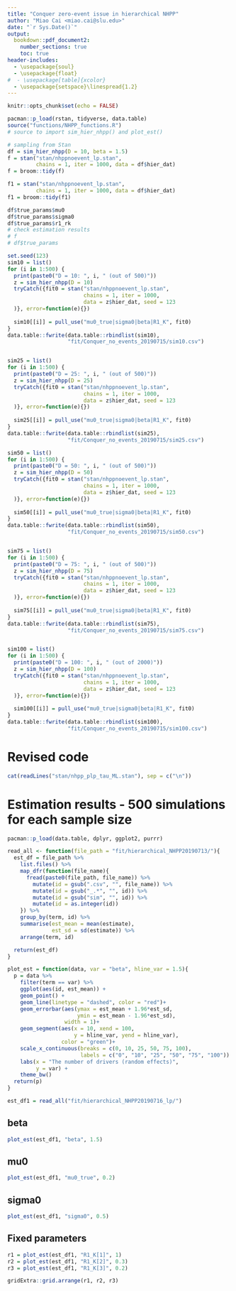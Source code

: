 ```yaml
---
title: "Conquer zero-event issue in hierarchical NHPP"
author: "Miao Cai <miao.cai@slu.edu>"
date: "`r Sys.Date()`"
output:
  bookdown::pdf_document2: 
    number_sections: true
    toc: true
header-includes:
  - \usepackage{soul}
  - \usepackage{float}
#  - \usepackage[table]{xcolor}
  - \usepackage{setspace}\linespread{1.2}
---
```


```r
knitr::opts_chunk$set(echo = FALSE)
```


```r
pacman::p_load(rstan, tidyverse, data.table)
source("functions/NHPP_functions.R")
# source to import sim_hier_nhpp() and plot_est()
```

```r
# sampling from Stan
df = sim_hier_nhpp(D = 10, beta = 1.5)
f = stan("stan/nhppnoevent_lp.stan",
         chains = 1, iter = 1000, data = df$hier_dat)
f = broom::tidy(f)

f1 = stan("stan/nhppnoevent_lp.stan",
         chains = 1, iter = 1000, data = df$hier_dat)
f1 = broom::tidy(f1)

df$true_params$mu0
df$true_params$sigma0
df$true_params$r1_rk
# check estimation results
# f
# df$true_params
```

```r
set.seed(123)
sim10 = list()
for (i in 1:500) {
  print(paste0("D = 10: ", i, " (out of 500)"))
  z = sim_hier_nhpp(D = 10)
  tryCatch({fit0 = stan("stan/nhppnoevent_lp.stan",
                        chains = 1, iter = 1000, 
                        data = z$hier_dat, seed = 123
  )}, error=function(e){})
  
  sim10[[i]] = pull_use("mu0_true|sigma0|beta|R1_K", fit0)
}
data.table::fwrite(data.table::rbindlist(sim10), 
                   "fit/Conquer_no_events_20190715/sim10.csv")


sim25 = list()
for (i in 1:500) {
  print(paste0("D = 25: ", i, " (out of 500)"))
  z = sim_hier_nhpp(D = 25)
  tryCatch({fit0 = stan("stan/nhppnoevent_lp.stan",
                        chains = 1, iter = 1000, 
                        data = z$hier_dat, seed = 123
  )}, error=function(e){})
  
  sim25[[i]] = pull_use("mu0_true|sigma0|beta|R1_K", fit0)
}
data.table::fwrite(data.table::rbindlist(sim25), 
                   "fit/Conquer_no_events_20190715/sim25.csv")

sim50 = list()
for (i in 1:500) {
  print(paste0("D = 50: ", i, " (out of 500)"))
  z = sim_hier_nhpp(D = 50)
  tryCatch({fit0 = stan("stan/nhppnoevent_lp.stan",
                        chains = 1, iter = 1000, 
                        data = z$hier_dat, seed = 123
  )}, error=function(e){})
  
  sim50[[i]] = pull_use("mu0_true|sigma0|beta|R1_K", fit0)
}
data.table::fwrite(data.table::rbindlist(sim50), 
                   "fit/Conquer_no_events_20190715/sim50.csv")


sim75 = list()
for (i in 1:500) {
  print(paste0("D = 75: ", i, " (out of 500)"))
  z = sim_hier_nhpp(D = 75)
  tryCatch({fit0 = stan("stan/nhppnoevent_lp.stan",
                        chains = 1, iter = 1000, 
                        data = z$hier_dat, seed = 123
  )}, error=function(e){})
  
  sim75[[i]] = pull_use("mu0_true|sigma0|beta|R1_K", fit0)
}
data.table::fwrite(data.table::rbindlist(sim75), 
                   "fit/Conquer_no_events_20190715/sim75.csv")


sim100 = list()
for (i in 1:500) {
  print(paste0("D = 100: ", i, " (out of 2000)"))
  z = sim_hier_nhpp(D = 100)
  tryCatch({fit0 = stan("stan/nhppnoevent_lp.stan",
                        chains = 1, iter = 1000, 
                        data = z$hier_dat, seed = 123
  )}, error=function(e){})
  
  sim100[[i]] = pull_use("mu0_true|sigma0|beta|R1_K", fit0)
}
data.table::fwrite(data.table::rbindlist(sim100), 
                   "fit/Conquer_no_events_20190715/sim100.csv")
```

\clearpage
\singlespacing

# Revised code

```r
cat(readLines("stan/nhpp_plp_tau_ML.stan"), sep = c("\n"))
```

# Estimation results - 500 simulations for each sample size

```r
pacman::p_load(data.table, dplyr, ggplot2, purrr)

read_all <- function(file_path = "fit/hierarchical_NHPP20190713/"){
  est_df = file_path %>% 
    list.files() %>% 
    map_dfr(function(file_name){
      fread(paste0(file_path, file_name)) %>% 
        mutate(id = gsub(".csv", "", file_name)) %>% 
        mutate(id = gsub("_.*", "", id)) %>% 
        mutate(id = gsub("sim", "", id)) %>% 
        mutate(id = as.integer(id))
    }) %>% 
    group_by(term, id) %>% 
    summarise(est_mean = mean(estimate),
              est_sd = sd(estimate)) %>% 
    arrange(term, id)

  return(est_df)
}

plot_est = function(data, var = "beta", hline_var = 1.5){
  p = data %>% 
    filter(term == var) %>% 
    ggplot(aes(id, est_mean)) + 
    geom_point() + 
    geom_line(linetype = "dashed", color = "red")+
    geom_errorbar(aes(ymax = est_mean + 1.96*est_sd,
                      ymin = est_mean - 1.96*est_sd), 
                  width = 1)+
    geom_segment(aes(x = 10, xend = 100, 
                     y = hline_var, yend = hline_var), 
                 color = "green")+
    scale_x_continuous(breaks = c(0, 10, 25, 50, 75, 100),
                       labels = c("0", "10", "25", "50", "75", "100")) +
    labs(x = "The number of drivers (random effects)",
         y = var) +
    theme_bw()
  return(p)
}
```


```r
est_df1 = read_all("fit/hierarchical_NHPP20190716_lp/")
```

## beta

```r
plot_est(est_df1, "beta", 1.5)
```


## mu0

```r
plot_est(est_df1, "mu0_true", 0.2)
```


## sigma0

```r
plot_est(est_df1, "sigma0", 0.5)
```


## Fixed parameters

```r
r1 = plot_est(est_df1, "R1_K[1]", 1)
r2 = plot_est(est_df1, "R1_K[2]", 0.3)
r3 = plot_est(est_df1, "R1_K[3]", 0.2)
```

```r
gridExtra::grid.arrange(r1, r2, r3)
```
